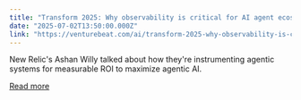 ```yaml
---
title: "Transform 2025: Why observability is critical for AI agent ecosystems"
date: "2025-07-02T13:50:00.000Z"
link: "https://venturebeat.com/ai/transform-2025-why-observability-is-critical-for-ai-agent-ecosystems/"
---
```


New Relic's Ashan Willy talked about how they're instrumenting agentic systems for measurable ROI to maximize agentic AI.

[Read more](https://venturebeat.com/ai/transform-2025-why-observability-is-critical-for-ai-agent-ecosystems/)
